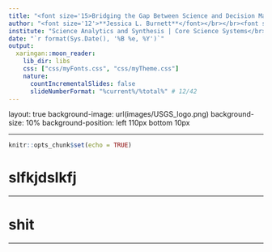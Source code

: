```yaml
---
title: "<font size='15>Bridging the Gap Between Science and Decision Making through Software Development and Data Integration</font>"
author: "<font size='12'>**Jessica L. Burnett**</font></br></br><font size='6'>Research Ecologist, Mendenhall Postdoctoral Fellow</font>"
institute: "Science Analytics and Synthesis | Core Science Systems</br>U.S. Geological Survey, Lakewood CO"
date: "`r format(Sys.Date(), '%B %e, %Y')`"
output:
  xaringan::moon_reader:
    lib_dir: libs
    css: ["css/myFonts.css", "css/myTheme.css"]
    nature:
      countIncrementalSlides: false
      slideNumberFormat: "%current%/%total%" # 12/42 
---
```


layout: true
background-image: url(images/USGS_logo.png)
background-size: 10%
background-position: left 110px bottom 10px 

---

```r
knitr::opts_chunk$set(echo = TRUE)
```

# slfkjdslkfj

---

# shit  

---